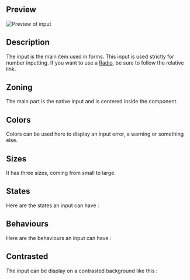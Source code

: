 
## Preview
<!-- PUT SOME FINAL EXAMPLES AS IMAGES HERE -->
<!-- IMAGE IMPORT IS WITH THE FOLLOWING FORMATTING: -->
![Preview of input](design-images/input/input-preview.png)

## Description
The input is the main item used in forms.
This input is used strictly for number inputting. If you want to use a [Radio](/?path=/docs/components-radio-radio-atom-design--page), be sure to follow 
the relative link.

## Zoning
<!-- PUT A COMPLETE SKELETON IMAGE OF THE COMPONENT, SHOWING AND DESCRIBING THE COMPLETE STRUCTURE IN IT -->
<!-- IMAGE IMPORT IS WITH THE FOLLOWING FORMATTING: -->
<!-- ![Alternative text](design-images/link-to-the-corresponding-image.png) -->
The main part is the native input and is centered inside the component. 

## Colors
Colors can be used here to display an input error, a warning or something else.

<DesignInputColors />

## Sizes
It has three sizes, coming from small to large.

<DesignInputSizes />

## States
Here are the states an input can have :

<DesignInputStates />

## Behaviours
Here are the behaviours an input can have :

<DesignInputBehaviours />

## Contrasted
The input can be display on a contrasted background like this :

<DesignInputContrasted />

